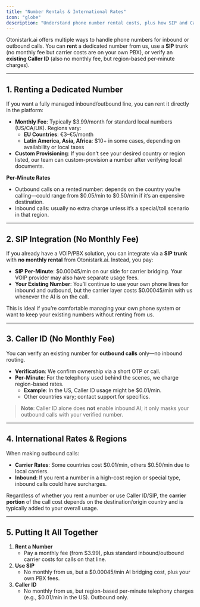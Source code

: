 ```yaml
---
title: "Number Rentals & International Rates"
icon: "globe"
description: "Understand phone number rental costs, plus how SIP and Caller ID usage is billed by the minute."
---
```


Otonistark.ai offers multiple ways to handle phone numbers for inbound or outbound calls. You can **rent** a dedicated number from us, use a **SIP** trunk (no monthly fee but carrier costs are on your own PBX), or verify an **existing Caller ID** (also no monthly fee, but region-based per-minute charges).

---

## 1. Renting a Dedicated Number

If you want a fully managed inbound/outbound line, you can rent it directly in the platform:

- **Monthly Fee**: Typically \$3.99/month for standard local numbers (US/CA/UK). Regions vary:
  - **EU Countries**: €3–€5/month
  - **Latin America, Asia, Africa**: \$10+ in some cases, depending on availability or local taxes
- **Custom Provisioning**: If you don’t see your desired country or region listed, our team can custom-provision a number after verifying local documents.

**Per-Minute Rates**

- Outbound calls on a rented number: depends on the country you’re calling—could range from \$0.05/min to \$0.50/min if it’s an expensive destination.
- Inbound calls: usually no extra charge unless it’s a special/toll scenario in that region.

---

## 2. SIP Integration (No Monthly Fee)

If you already have a VOIP/PBX solution, you can integrate via a **SIP trunk** with **no monthly rental** from Otonistark.ai. Instead, you pay:

- **SIP Per-Minute**: \$0.00045/min on our side for carrier bridging. Your VOIP provider may also have separate usage fees.
- **Your Existing Number**: You’ll continue to use your own phone lines for inbound and outbound, but the carrier layer costs \$0.00045/min with us whenever the AI is on the call.

This is ideal if you’re comfortable managing your own phone system or want to keep your existing numbers without renting from us.

---

## 3. Caller ID (No Monthly Fee)

You can verify an existing number for **outbound calls** only—no inbound routing.

- **Verification**: We confirm ownership via a short OTP or call.
- **Per-Minute**: For the telephony used behind the scenes, we charge region-based rates.
  - **Example**: In the US, Caller ID usage might be \$0.01/min.
  - Other countries vary; contact support for specifics.

> **Note**: Caller ID alone does **not** enable inbound AI; it only masks your outbound calls with your verified number.

---

## 4. International Rates & Regions

When making outbound calls:

- **Carrier Rates**: Some countries cost \$0.01/min, others \$0.50/min due to local carriers.
- **Inbound**: If you rent a number in a high-cost region or special type, inbound calls could have surcharges.

Regardless of whether you rent a number or use Caller ID/SIP, the **carrier portion** of the call cost depends on the destination/origin country and is typically added to your overall usage.

---

## 5. Putting It All Together

1. **Rent a Number**
   - Pay a monthly fee (from \$3.99), plus standard inbound/outbound carrier costs for calls on that line.
2. **Use SIP**
   - No monthly from us, but a \$0.00045/min AI bridging cost, plus your own PBX fees.
3. **Caller ID**
   - No monthly from us, but region-based per-minute telephony charges (e.g., \$0.01/min in the US). Outbound only.
